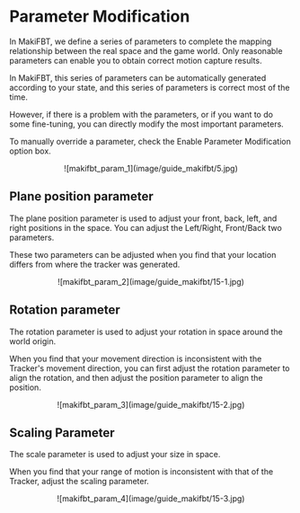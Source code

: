 # Parameter Modification

In MakiFBT, we define a series of parameters to complete the mapping relationship between the real space and the game world. Only reasonable parameters can enable you to obtain correct motion capture results.

In MakiFBT, this series of parameters can be automatically generated according to your state, and this series of parameters is correct most of the time.

However, if there is a problem with the parameters, or if you want to do some fine-tuning, you can directly modify the most important parameters.

To manually override a parameter, check the Enable Parameter Modification option box.

<center>![makifbt_param_1](image/guide_makifbt/5.jpg)</center>

## Plane position parameter

The plane position parameter is used to adjust your front, back, left, and right positions in the space. You can adjust the Left/Right, Front/Back two parameters.

These two parameters can be adjusted when you find that your location differs from where the tracker was generated.

<center>![makifbt_param_2](image/guide_makifbt/15-1.jpg)</center>

## Rotation parameter

The rotation parameter is used to adjust your rotation in space around the world origin.

When you find that your movement direction is inconsistent with the Tracker's movement direction, you can first adjust the rotation parameter to align the rotation, and then adjust the position parameter to align the position.

<center>![makifbt_param_3](image/guide_makifbt/15-2.jpg)</center>

## Scaling Parameter

The scale parameter is used to adjust your size in space.

When you find that your range of motion is inconsistent with that of the Tracker, adjust the scaling parameter.

<center>![makifbt_param_4](image/guide_makifbt/15-3.jpg)</center>